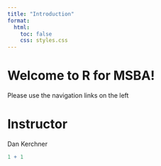 ```yaml
---
title: "Introduction"
format:
  html:
    toc: false
    css: styles.css
---
```


# Welcome to R for MSBA!

Please use the navigation links on the left

# Instructor

Dan Kerchner

```r
1 + 1
```
